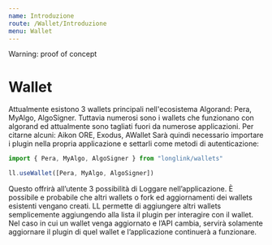 ```yaml
---
name: Introduzione
route: /Wallet/Introduzione
menu: Wallet
---
```



<Hint type="warning" variant="outer">
    Warning: proof of concept
</Hint>

# Wallet

Attualmente esistono 3 wallets principali nell'ecosistema Algorand: Pera, MyAlgo, 
AlgoSigner. Tuttavia numerosi sono i wallets che funzionano con algorand ed 
attualmente sono tagliati fuori da numerose applicazioni. Per citarne alcuni: 
Aikon ORE, Exodus, AWallet
Sarà quindi necessario importare i plugin nella propria applicazione e settarli come 
metodi di autenticazione:
```jsx
import { Pera, MyAlgo, AlgoSigner } from "longlink/wallets"

ll.useWallet([Pera, MyAlgo, AlgoSigner])
```
Questo offrirà all’utente 3 possibilità di Loggare nell’applicazione. 
È possibile e probabile che altri wallets o fork ed aggiornamenti dei wallets esistenti 
vengano creati. LL permette di aggiungere altri wallets semplicemente aggiungendo alla 
lista il plugin per interagire con il wallet. Nel caso in cui un wallet venga aggiornato 
e l’API cambia, servirà solamente aggiornare il plugin di quel wallet e l’applicazione 
continuerà a funzionare.

